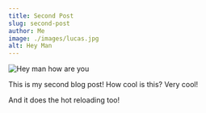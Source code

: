 ```yaml
---
title: Second Post
slug: second-post
author: Me
image: ./images/lucas.jpg
alt: Hey Man
---
```


![Hey man how are you](./images/lucas.jpg)

This is my second blog post! How cool is this? Very cool!

And it does the hot reloading too!